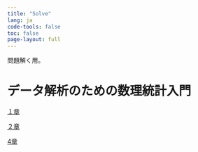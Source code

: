 ```yaml
---
title: "Solve"
lang: ja
code-tools: false
toc: false
page-layout: full
---
```


問題解く用。

# データ解析のための数理統計入門

[１章](/solve/data_math1_quest/)

[２章](/solve/data_math2_quest/)

[4章](/solve/data_math4_quest/)